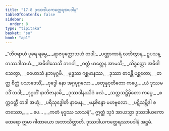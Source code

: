 ```yaml
---
title: "17.8 ဒုဿဒါယကတ္ထေရအပဒါန"
tableOfContents: false
sidebar:
  order: 8
type: "tipitaka"
basket: "su"
book: "ap1"
---
```



<DynamicBreadcrumb />

<Division number="38" book="ap1" e="ch" v="20" p="205">

<Paragraph number="2484" type="verses" book="ap1">
_“တိဝရာယံ ပုရေ ရမ္မေ,_  
_ရာဇပုတ္တောသဟံ တဒါ;_  
_ပဏ္ဏာကာရံ လဘိတွာန,_  
ဥပသန္တဿဒါသဟံ._  

</Paragraph>

</Division>
<Division number="39" book="ap1" e="ch" v="20" p="205">

<Paragraph number="2485" type="verses" book="ap1">
_အဓိဝါသေသိ ဘဂဝါ,_  
_ဝတ္ထံ ဟတ္ထေန အာမသိ;_  
_သိဒ္ဓတ္ထော အဓိဝါသေတွာ,_  
_ဝေဟာသံ နဘမုဂ္ဂမိ._  

</Paragraph>

</Division>
<Division number="40" book="ap1" e="ch" v="20" p="205">

<Paragraph number="2486" type="verses" book="ap1">
_ဗုဒ္ဓဿ ဂစ္ဆမာနဿ,_  
_ဒုဿာ ဓာဝန္တိ ပစ္ဆတော;_  
_တတ္ထ စိတ္တံ ပသာဒေသိံ,_  
_ဗုဒ္ဓေါ နော အဂ္ဂပုဂ္ဂလော._  

</Paragraph>

</Division>
<Division number="41" book="ap1" e="ch" v="20" p="205">

<Paragraph number="2487" type="verses" book="ap1">
_စတုန္နဝုတိတော ကပ္ပေ,_  
_ယံ ဒုဿမဒဒိံ တဒါ;_  
_ဒုဂ္ဂတိံ နာဘိဇာနာမိ,_  
_ဒုဿဒါနဿိဒံ ဖလံ._  

</Paragraph>

</Division>
<Division number="42" book="ap1" e="ch" v="20" p="205">

<Paragraph number="2488" type="verses" book="ap1">
_သတ္တသဋ္ဌိမှိတော ကပ္ပေ,_  
_စက္ကဝတ္တီ တဒါ အဟုံ;_  
_ပရိသုဒ္ဓေါတိ နာမေန,_  
_မနုဇိန္ဒော မဟဗ္ဗလော._  

</Paragraph>

</Division>
<Division number="43" book="ap1" e="ch" v="20" p="205">

<Paragraph number="2489" type="verses" book="ap1">
_ပဋိသမ္ဘိဒါ စတဿော,_  
_ …ပေ… _  
_ကတံ ဗုဒ္ဓဿ သာသနံ”._  

</Paragraph>

<Paragraph number="2490" book="ap1">
ဣတ္ထံ သုဒံ အာယသ္မာ ဒုဿဒါယကော ထေရော ဣမာ ဂါထာယော အဘာသိတ္ထာတိ.

</Paragraph>
</Division>

<Paragraph number="2491" type="center" book="ap1">
ဒုဿဒါယကတ္ထေရဿာပဒါနံ အဋ္ဌမံ.
</Paragraph>